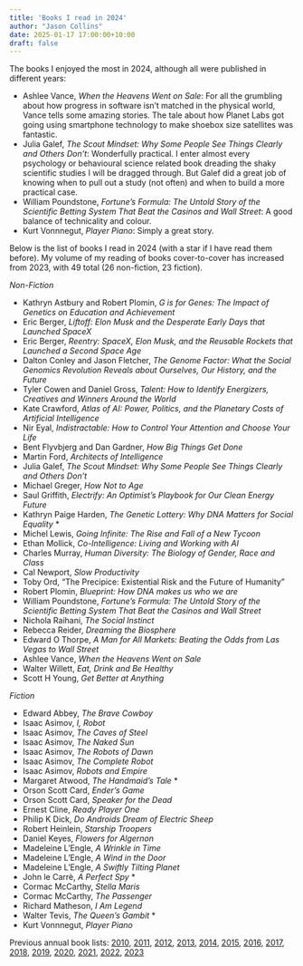 ```yaml
---
title: 'Books I read in 2024'
author: "Jason Collins"
date: 2025-01-17 17:00:00+10:00
draft: false
---
```


The books I enjoyed the most in 2024, although all were published in different years:

- Ashlee Vance, *When the Heavens Went on Sale*: For all the grumbling about how progress in software isn't matched in the physical world, Vance tells some amazing stories. The tale about how Planet Labs got going using smartphone technology to make shoebox size satellites was fantastic.
- Julia Galef, *The Scout Mindset: Why Some People See Things Clearly and Others Don't*: Wonderfully practical. I enter almost every psychology or behavioural science related book dreading the shaky scientific studies I will be dragged through. But Galef did a great job of knowing when to pull out a study (not often) and when to build a more practical case.
- William Poundstone, *Fortune's Formula: The Untold Story of the Scientific Betting System That Beat the Casinos and Wall Street*: A good balance of technicality and colour.
- Kurt Vonnnegut, *Player Piano*: Simply a great story.

Below is the list of books I read in 2024 (with a star if I have read them before). My volume of my reading of books cover-to-cover has increased from 2023, with 49 total (26 non-fiction, 23 fiction).

*Non-Fiction*

- Kathryn Astbury and Robert Plomin, *G is for Genes: The Impact of Genetics on Education and Achievement*
- Eric Berger, *Liftoff: Elon Musk and the Desperate Early Days that Launched SpaceX*
- Eric Berger, *Reentry: SpaceX, Elon Musk, and the Reusable Rockets that Launched a Second Space Age*
- Dalton Conley and Jason Fletcher, *The Genome Factor: What the Social Genomics Revolution Reveals about Ourselves, Our History, and the Future*
- Tyler Cowen and Daniel Gross, *Talent: How to Identify Energizers, Creatives and Winners Around the World*
- Kate Crawford, *Atlas of AI: Power, Politics, and the Planetary Costs of Artificial Intelligence*
- Nir Eyal, *Indistractable: How to Control Your Attention and Choose Your Life*
- Bent Flyvbjerg and Dan Gardner, *How Big Things Get Done*
- Martin Ford, *Architects of Intelligence*
- Julia Galef, *The Scout Mindset: Why Some People See Things Clearly and Others Don't*
- Michael Greger, *How Not to Age*
- Saul Griffith, *Electrify: An Optimist's Playbook for Our Clean Energy Future*
- Kathryn Paige Harden, *The Genetic Lottery: Why DNA Matters for Social Equality* \*
- Michel Lewis, *Going Infinite: The Rise and Fall of a New Tycoon*
- Ethan Mollick, *Co-Intelligence: Living and Working with AI*
- Charles Murray, *Human Diversity: The Biology of Gender, Race and Class*
- Cal Newport, *Slow Productivity*
- Toby Ord, "The Precipice: Existential Risk and the Future of Humanity"
- Robert Plomin, *Blueprint: How DNA makes us who we are*
- William Poundstone, *Fortune's Formula: The Untold Story of the Scientific Betting System That Beat the Casinos and Wall Street*
- Nichola Raihani, *The Social Instinct*
- Rebecca Reider, *Dreaming the Biosphere*
- Edward O Thorpe, *A Man for All Markets: Beating the Odds from Las Vegas to Wall Street*
- Ashlee Vance, *When the Heavens Went on Sale*
- Walter Willett, *Eat, Drink and Be Healthy*
- Scott H Young, *Get Better at Anything*

*Fiction*

- Edward Abbey, *The Brave Cowboy*
- Isaac Asimov, *I, Robot*
- Isaac Asimov, *The Caves of Steel*
- Isaac Asimov, *The Naked Sun*
- Isaac Asimov, *The Robots of Dawn*
- Isaac Asimov, *The Complete Robot*
- Isaac Asimov, *Robots and Empire*
- Margaret Atwood, *The Handmaid's Tale* \*
- Orson Scott Card, *Ender's Game*
- Orson Scott Card, *Speaker for the Dead*
- Ernest Cline, *Ready Player One*
- Philip K Dick, *Do Androids Dream of Electric Sheep*
- Robert Heinlein, *Starship Troopers*
- Daniel Keyes, *Flowers for Algernon*
- Madeleine L'Engle, *A Wrinkle in Time*
- Madeleine L'Engle, *A Wind in the Door*
- Madeleine L'Engle, *A Swiftly Tilting Planet*
- John le Carrè, *A Perfect Spy* \*
- Cormac McCarthy, *Stella Maris*
- Cormac McCarthy, *The Passenger*
- Richard Matheson, *I Am Legend*
- Walter Tevis, *The Queen's Gambit* \*
- Kurt Vonnnegut, *Player Piano*


Previous annual book lists: [2010](/posts/top-10-books-in-2010.md), [2011](/posts/best-books-i-read-in-2011.md), [2012](/posts/the-best-books-i-read-in-2012.md), [2013](/posts/best-books-i-read-in-2013.md), [2014](/posts/best-books-i-read-in-2014.md), [2015](/posts/best-books-i-read-in-2015.md), [2016](/posts/best-books-i-read-in-2016.md), [2017](/posts/best-books-i-read-in-2017.md), [2018](/posts/books-i-read-in-2018.md), [2019](/posts/best-books-i-read-in-2019.md), [2020](/posts/best-books-i-read-in-2020.md), [2021](/posts/best-books-i-read-in-2021.md), [2022](/posts/best-books-i-read-in-2022.md), [2023](/posts/books-i-read-in-2023.qmd)
